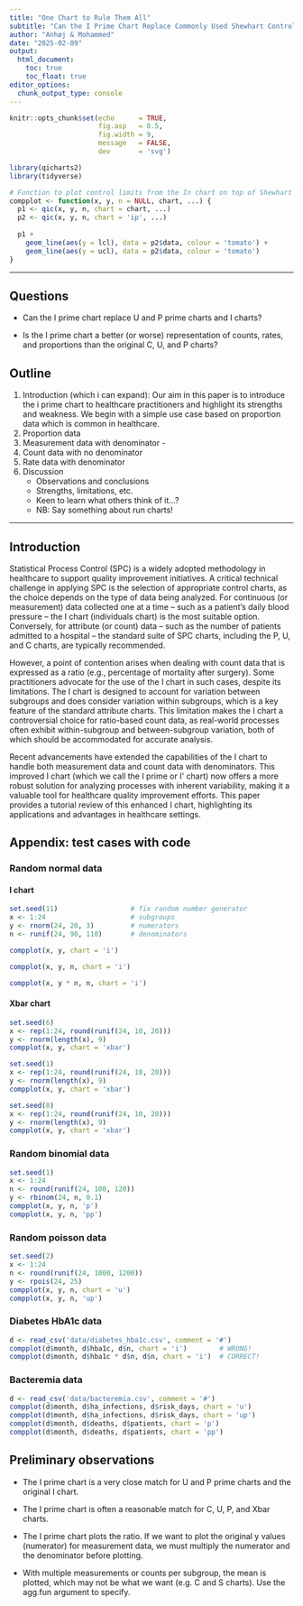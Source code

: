 ```yaml
---
title: "One Chart to Rule Them All"
subtitle: "Can the I Prime Chart Replace Commonly Used Shewhart Control Charts? <hr>"
author: "Anhøj & Mohammed"
date: "2025-02-09"
output: 
  html_document:
    toc: true
    toc_float: true
editor_options: 
  chunk_output_type: console
---
```


```r
knitr::opts_chunk$set(echo      = TRUE,
                      fig.asp   = 0.5,
                      fig.width = 9,
                      message   = FALSE,
                      dev       = 'svg')

library(qicharts2)
library(tidyverse)

# Function to plot control limits from the In chart on top of Shewhart chart ---
compplot <- function(x, y, n = NULL, chart, ...) {
  p1 <- qic(x, y, n, chart = chart, ...)
  p2 <- qic(x, y, n, chart = 'ip', ...)
  
  p1 +
    geom_line(aes(y = lcl), data = p2$data, colour = 'tomato') +
    geom_line(aes(y = ucl), data = p2$data, colour = 'tomato')
}
```

<hr>

## Questions

* Can the I prime chart replace U and P prime charts and I charts?

* Is the I prime chart a better (or worse) representation of counts, rates, and proportions than the original C, U, and P charts?

## Outline

1. Introduction (which i can expand): Our aim in this paper is to introduce the i prime chart to healthcare practitioners and highlight its strengths and weakness. We begin with a simple use case based on proportion data which is common in healthcare.
1. Proportion data
1. Measurement data with denominator -
1. Count data with no denominator
1. Rate data with denominator
1. Discussion
    - Observations and conclusions
    - Strengths, limitations, etc.
    - Keen to learn what others think of it...?
    - NB: Say something about run charts!

----

## Introduction

Statistical Process Control (SPC) is a widely adopted methodology in healthcare to support quality improvement initiatives. A critical technical challenge in applying SPC is the selection of appropriate control charts, as the choice depends on the type of data being analyzed. For continuous (or measurement) data collected one at a time -- such as a patient’s daily blood pressure -- the I chart (individuals chart) is the most suitable option. Conversely, for attribute (or count) data -- such as the number of patients admitted to a hospital -- the standard suite of SPC charts, including the P, U, and C charts, are typically recommended.

However, a point of contention arises when dealing with count data that is expressed as a ratio (e.g., percentage of mortality after surgery). Some practitioners advocate for the use of the I chart in such cases, despite its limitations. The I chart is designed to account for variation between subgroups and does consider variation within subgroups, which is a key feature of the standard attribute charts. This limitation makes the I chart a controversial choice for ratio-based count data, as real-world processes often exhibit within-subgroup and between-subgroup variation, both of which should be accommodated for accurate analysis.

Recent advancements have extended the capabilities of the I chart to handle both measurement data and count data with denominators. This improved I chart (which we call the I prime or I\' chart) now offers a more robust solution for analyzing processes with inherent variability, making it a valuable tool for healthcare quality improvement efforts. This paper provides a tutorial review of this enhanced I chart, highlighting its applications and advantages in healthcare settings.

## Appendix: test cases with code

### Random normal data

#### I chart

```r
set.seed(11)                  # fix random number generator
x <- 1:24                     # subgroups
y <- rnorm(24, 20, 3)         # numerators
n <- runif(24, 90, 110)       # denominators

compplot(x, y, chart = 'i')
```

```r
compplot(x, y, n, chart = 'i')
```

```r
compplot(x, y * n, n, chart = 'i')
```

#### Xbar chart

```r
set.seed(6)
x <- rep(1:24, round(runif(24, 10, 20)))
y <- rnorm(length(x), 9)
compplot(x, y, chart = 'xbar')

set.seed(1)
x <- rep(1:24, round(runif(24, 10, 20)))
y <- rnorm(length(x), 9)
compplot(x, y, chart = 'xbar')

set.seed(8)
x <- rep(1:24, round(runif(24, 10, 20)))
y <- rnorm(length(x), 9)
compplot(x, y, chart = 'xbar')
```

### Random binomial data

```r
set.seed(1)
x <- 1:24
n <- round(runif(24, 100, 120))
y <- rbinom(24, n, 0.1)
compplot(x, y, n, 'p')
compplot(x, y, n, 'pp')
```

### Random poisson data

```r
set.seed(2)
x <- 1:24
n <- round(runif(24, 1000, 1200))
y <- rpois(24, 25)
compplot(x, y, n, chart = 'u')
compplot(x, y, n, 'up')

```

### Diabetes HbA1c data

```r
d <- read_csv('data/diabetes_hba1c.csv', comment = '#')
compplot(d$month, d$hba1c, d$n, chart = 'i')        # WRONG!
compplot(d$month, d$hba1c * d$n, d$n, chart = 'i')  # CORRECT!
```


### Bacteremia data

```r
d <- read_csv('data/bacteremia.csv', comment = '#')
compplot(d$month, d$ha_infections, d$risk_days, chart = 'u')
compplot(d$month, d$ha_infections, d$risk_days, chart = 'up')
compplot(d$month, d$deaths, d$patients, chart = 'p')
compplot(d$month, d$deaths, d$patients, chart = 'pp')

```

## Preliminary observations

* The I prime chart is a very close match for U and P prime charts and the original I chart.

* The I prime chart is often a reasonable match for C, U, P, and Xbar charts.

* The I prime chart plots the ratio. If we want to plot the original y values (numerator) for measurement data, we must multiply the numerator and the denominator before plotting.

* With multiple measurements or counts per subgroup, the mean is plotted, which may not be what we want (e.g. C and S charts). Use the agg.fun argument to specify.
